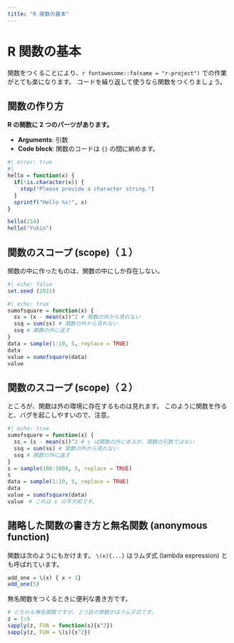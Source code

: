 ```yaml
---
title: "R 関数の基本"
---
```


# R 関数の基本

関数をつくることにより、`r fontawesome::fa(name = "r-project")` での作業がとても楽になります。
コードを繰り返して使うなら関数をつくりましょう。


## 関数の作り方

**R の関数に 2 つのパーツがあります。**

* **Arguments**: 引数
* **Code block**: 関数のコードは `{}` の間に納めます。

```r
#| error: true
#| 
hello = function(x) {
  if(!is.character(x)) {
    stop("Please provide a character string.")
  }
  sprintf("Hello %s!", x)
}

hello(214)
hello("Yukio")
```


## 関数のスコープ (scope)（１）

関数の中に作ったものは、関数の中にしか存在しない。

```r
#| echo: false
set.seed (2021)
```

```r
#| echo: true
sumofsquare = function(x) {
  ss = (x - mean(x))^2 # 関数の外から見れない
  ssq = sum(ss) # 関数の外から見れない
  ssq # 関数の外に返す
}
data = sample(1:10, 5, replace = TRUE)
data
value = sumofsquare(data)
value
```


## 関数のスコープ (scope)（２）

ところが、関数は外の環境に存在するものは見れます。
このように関数を作ると、バグを起こしやすいので、注意。

```r
#| echo: true
sumofsquare = function(x) {
  ss = (s - mean(s))^2 # s は関数の外にあるが、関数の引数ではない
  ssq = sum(ss) # 関数の外から見れない
  ssq # 関数の外に返す
}
s = sample(100:1000, 5, replace = TRUE)
s
data = sample(1:10, 5, replace = TRUE)
data
value = sumofsquare(data)
value　# これは s の平方和です。
```


## 諸略した関数の書き方と無名関数 (anonymous function)

関数は次のようにもかけます。
`\(x){...}` はラムダ式 (lambda expression) とも呼ばれています。

```r
add_one = \(x) { x + 1}
add_one(5)
```

無名関数をつくるときに便利な書き方です。

```r
# どちれも無名関数ですが、２つ目の関数がはラムダ式です。
z = 1:5
sapply(z, FUN = function(s){s^2})
sapply(z, FUN = \(s){s^2})
```






